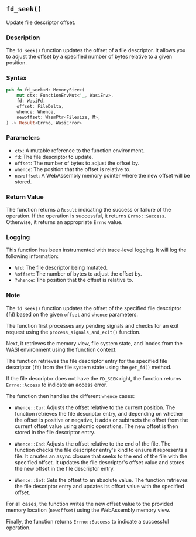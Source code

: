 ## `fd_seek()`

Update file descriptor offset.

### Description

The `fd_seek()` function updates the offset of a file descriptor. It allows you to adjust the offset by a specified number of bytes relative to a given position.

### Syntax

```rust
pub fn fd_seek<M: MemorySize>(
    mut ctx: FunctionEnvMut<'_, WasiEnv>,
    fd: WasiFd,
    offset: FileDelta,
    whence: Whence,
    newoffset: WasmPtr<Filesize, M>,
) -> Result<Errno, WasiError>
```

### Parameters

- `ctx`: A mutable reference to the function environment.
- `fd`: The file descriptor to update.
- `offset`: The number of bytes to adjust the offset by.
- `whence`: The position that the offset is relative to.
- `newoffset`: A WebAssembly memory pointer where the new offset will be stored.

### Return Value

The function returns a `Result` indicating the success or failure of the operation. If the operation is successful, it returns `Errno::Success`. Otherwise, it returns an appropriate `Errno` value.

### Logging

This function has been instrumented with trace-level logging. It will log the following information:

- `%fd`: The file descriptor being mutated.
- `%offset`: The number of bytes to adjust the offset by.
- `?whence`: The position that the offset is relative to.

### Note

The `fd_seek()` function updates the offset of the specified file descriptor (`fd`) based on the given `offset` and `whence` parameters.

The function first processes any pending signals and checks for an exit request using the `process_signals_and_exit()` function.

Next, it retrieves the memory view, file system state, and inodes from the WASI environment using the function context.

The function retrieves the file descriptor entry for the specified file descriptor (`fd`) from the file system state using the `get_fd()` method.

If the file descriptor does not have the `FD_SEEK` right, the function returns `Errno::Access` to indicate an access error.

The function then handles the different `whence` cases:

- `Whence::Cur`: Adjusts the offset relative to the current position. The function retrieves the file descriptor entry, and depending on whether the offset is positive or negative, it adds or subtracts the offset from the current offset value using atomic operations. The new offset is then stored in the file descriptor entry.

- `Whence::End`: Adjusts the offset relative to the end of the file. The function checks the file descriptor entry's kind to ensure it represents a file. It creates an async closure that seeks to the end of the file with the specified offset. It updates the file descriptor's offset value and stores the new offset in the file descriptor entry.

- `Whence::Set`: Sets the offset to an absolute value. The function retrieves the file descriptor entry and updates its offset value with the specified offset.

For all cases, the function writes the new offset value to the provided memory location (`newoffset`) using the WebAssembly memory view.

Finally, the function returns `Errno::Success` to indicate a successful operation.
